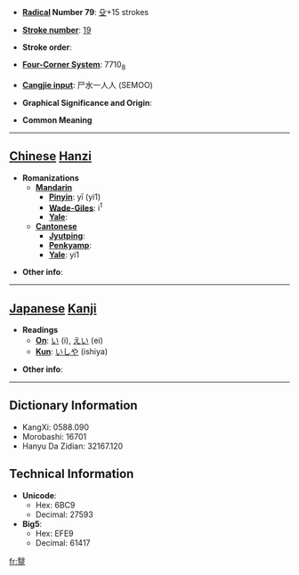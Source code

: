 * '''[[Wiktionary:Chinese radical index| Radical]] Number 79''': [[Wiktionary:Chinese radical index 殳|殳]]+15 strokes

* '''[[Wiktionary:Chinese total strokes index|Stroke number]]''': [[Wiktionary:Chinese total strokes index 19|19]]

* '''Stroke order''': 

* '''[[Wiktionary:Chinese four corner index|Four-Corner System]]''': 7710<sub>8</sub>

* '''[[Wiktionary:Chinese Cangjie index|Cangjie input]]''': 尸水一人人 (SEMOO)

* '''Graphical Significance and Origin''': 

* '''Common Meaning'''

----

== [[Chinese]] [[Hanzi]] ==

* '''Romanizations'''
** '''[[Mandarin]]'''
*** '''[[Pinyin]]''': yī (yi1)
*** '''[[Wade-Giles]]''': i<sup>1</sup>
*** '''[[Yale]]''': 
** '''[[Cantonese]]'''
*** '''[[Jyutping]]''':
*** '''[[Penkyamp]]''': 
*** '''[[Yale]]''': yi1

* '''Other info''': 

----

== [[Japanese]] [[Kanji]] ==

* '''Readings'''
** '''[[On]]''': [[い]] (i), [[えい]] (ei)
** '''[[Kun]]''': [[いしや]] (ishiya)

* '''Other info''':  

----

== Dictionary Information ==

* KangXi: 0588.090
* Morobashi: 16701
* Hanyu Da Zidian: 32167.120

== Technical Information ==

* '''Unicode''':
** Hex: 6BC9
** Decimal: 27593
* '''Big5''':
** Hex: EFE9
** Decimal: 61417

[[fr:毉]]